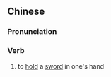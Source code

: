 {{also|按剑}}
==Chinese==
{{zh-forms|s=按剑}}

===Pronunciation===
{{zh-pron
|m=ànjiàn
|cat=v
}}

===Verb===
{{zh-verb}}

# {{lb|zh|archaic}} to [[hold]] a [[w:jian|sword]] in one's hand
